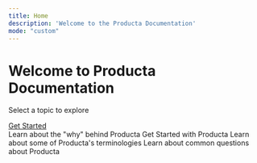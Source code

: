 ```yaml
---
title: Home
description: 'Welcome to the Producta Documentation'
mode: "custom"
---
```



<div className="intro-content">
  <h1><span>Welcome</span> to Producta Documentation</h1>
  <p>Select a topic to explore</p>
</div>

<div className="intro-buttons">
  <a href="/introduction" className="btn-primary">Get Started</a>
</div>

<CardGroup cols={3} className="p-6 intro-cards" >
  <Card
    title="Introduction"
    icon="rocket"
    href="/introduction"
  >
    Learn about the "why" behind Producta
  </Card>
  <Card
    title="Onboarding"
    icon="gear"
    href="/onboarding"
  >
    Get Started with Producta 
  </Card>
  <Card
    title="Glossary"
    icon="book"
    href="glossary"
  >
    Learn about some of Producta's terminologies
  </Card>
    <Card
    title="FAQs"
    icon="question"
    href="/faqs/faq"
  >
    Learn about common questions about Producta
  </Card>
</CardGroup>
 